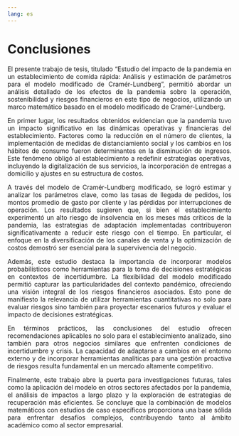---
lang: es
---

# Conclusiones

::: {style="text-align: justify"}
El presente trabajo de tesis, titulado "Estudio del impacto de la pandemia en un establecimiento de comida rápida: Análisis y estimación de parámetros para el modelo modificado de Cramér-Lundberg", permitió abordar un análisis detallado de los efectos de la pandemia sobre la operación, sostenibilidad y riesgos financieros en este tipo de negocios, utilizando un marco matemático basado en el modelo modificado de Cramér-Lundberg.

En primer lugar, los resultados obtenidos evidencian que la pandemia tuvo un impacto significativo en las dinámicas operativas y financieras del establecimiento. Factores como la reducción en el número de clientes, la implementación de medidas de distanciamiento social y los cambios en los hábitos de consumo fueron determinantes en la disminución de ingresos. Este fenómeno obligó al establecimiento a redefinir estrategias operativas, incluyendo la digitalización de sus servicios, la incorporación de entregas a domicilio y ajustes en su estructura de costos.

A través del modelo de Cramér-Lundberg modificado, se logró estimar y analizar los parámetros clave, como las tasas de llegada de pedidos, los montos promedio de gasto por cliente y las pérdidas por interrupciones de operación. Los resultados sugieren que, si bien el establecimiento experimentó un alto riesgo de insolvencia en los meses más críticos de la pandemia, las estrategias de adaptación implementadas contribuyeron significativamente a reducir este riesgo con el tiempo. En particular, el enfoque en la diversificación de los canales de venta y la optimización de costos demostró ser esencial para la supervivencia del negocio.

Además, este estudio destaca la importancia de incorporar modelos probabilísticos como herramientas para la toma de decisiones estratégicas en contextos de incertidumbre. La flexibilidad del modelo modificado permitió capturar las particularidades del contexto pandémico, ofreciendo una visión integral de los riesgos financieros asociados. Esto pone de manifiesto la relevancia de utilizar herramientas cuantitativas no solo para evaluar riesgos sino también para proyectar escenarios futuros y evaluar el impacto de decisiones estratégicas.

En términos prácticos, las conclusiones del estudio ofrecen recomendaciones aplicables no solo para el establecimiento analizado, sino también para otros negocios similares que enfrenten condiciones de incertidumbre y crisis. La capacidad de adaptarse a cambios en el entorno externo y de incorporar herramientas analíticas para una gestión proactiva de riesgos resulta fundamental en un mercado altamente competitivo.

Finalmente, este trabajo abre la puerta para investigaciones futuras, tales como la aplicación del modelo en otros sectores afectados por la pandemia, el análisis de impactos a largo plazo y la exploración de estrategias de recuperación más eficientes. Se concluye que la combinación de modelos matemáticos con estudios de caso específicos proporciona una base sólida para enfrentar desafíos complejos, contribuyendo tanto al ámbito académico como al sector empresarial.
:::
